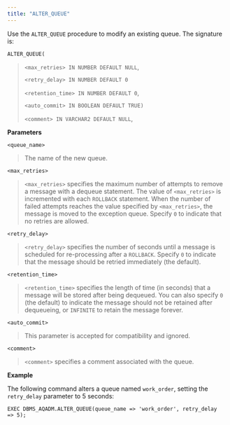 ```yaml
---
title: "ALTER_QUEUE"
---
```




Use the `ALTER_QUEUE` procedure to modify an existing queue. The signature is:

`ALTER_QUEUE(`

> `<max_retries> IN NUMBER DEFAULT NULL`,
> 
> `<retry_delay> IN NUMBER DEFAULT 0`
> 
> `<retention_time> IN NUMBER DEFAULT 0`,
> 
> `<auto_commit> IN BOOLEAN DEFAULT TRUE)`
> 
> `<comment> IN VARCHAR2 DEFAULT NULL`,

**Parameters**

`<queue_name>`

> The name of the new queue.

`<max_retries>`

> `<max_retries>` specifies the maximum number of attempts to remove a message with a dequeue statement. The value of `<max_retries>` is incremented with each `ROLLBACK` statement. When the number of failed attempts reaches the value specified by `<max_retries>`, the message is moved to the exception queue. Specify `0` to indicate that no retries are allowed.

`<retry_delay>`

> `<retry_delay>` specifies the number of seconds until a message is scheduled for re-processing after a `ROLLBACK`. Specify `0` to indicate that the message should be retried immediately (the default).

`<retention_time>`

> `<retention_time>` specifies the length of time (in seconds) that a message will be stored after being dequeued. You can also specify `0` (the default) to indicate the message should not be retained after dequeueing, or `INFINITE` to retain the message forever.

`<auto_commit>`

> This parameter is accepted for compatibility and ignored.

`<comment>`

> `<comment>` specifies a comment associated with the queue.

**Example**

The following command alters a queue named `work_order`, setting the `retry_delay` parameter to 5 seconds:

``` text
EXEC DBMS_AQADM.ALTER_QUEUE(queue_name => 'work_order', retry_delay
=> 5);
```
